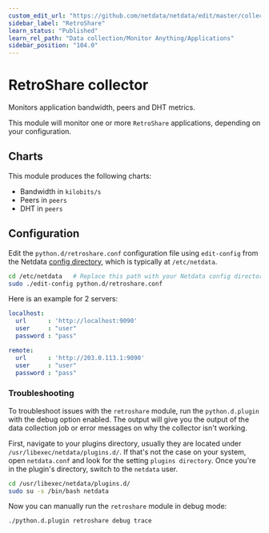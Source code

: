 ```yaml
---
custom_edit_url: "https://github.com/netdata/netdata/edit/master/collectors/python.d.plugin/retroshare/README.md"
sidebar_label: "RetroShare"
learn_status: "Published"
learn_rel_path: "Data collection/Monitor Anything/Applications"
sidebar_position: "104.0"
---
```



# RetroShare collector

Monitors application bandwidth, peers and DHT metrics. 

This module will monitor one or more `RetroShare` applications, depending on your configuration.

## Charts

This module produces the following charts:

-   Bandwidth in `kilobits/s`
-   Peers in `peers`
-   DHT in `peers`


## Configuration

Edit the `python.d/retroshare.conf` configuration file using `edit-config` from the Netdata [config
directory](/docs/getting-started/manage-and-configure/configuration), which is typically at `/etc/netdata`.

```bash
cd /etc/netdata   # Replace this path with your Netdata config directory, if different
sudo ./edit-config python.d/retroshare.conf
```

Here is an example for 2 servers:

```yaml
localhost:
  url      : 'http://localhost:9090'
  user     : "user"
  password : "pass"

remote:
  url      : 'http://203.0.113.1:9090'
  user     : "user"
  password : "pass"
```



### Troubleshooting

To troubleshoot issues with the `retroshare` module, run the `python.d.plugin` with the debug option enabled. The 
output will give you the output of the data collection job or error messages on why the collector isn't working.

First, navigate to your plugins directory, usually they are located under `/usr/libexec/netdata/plugins.d/`. If that's 
not the case on your system, open `netdata.conf` and look for the setting `plugins directory`. Once you're in the 
plugin's directory, switch to the `netdata` user.

```bash
cd /usr/libexec/netdata/plugins.d/
sudo su -s /bin/bash netdata
```

Now you can manually run the `retroshare` module in debug mode:

```bash
./python.d.plugin retroshare debug trace
```

